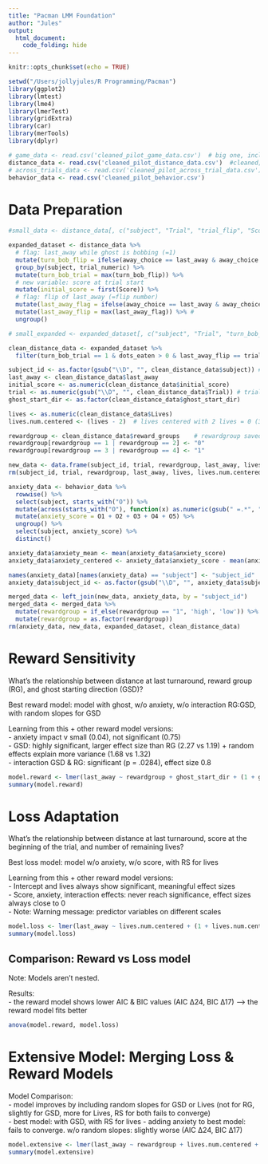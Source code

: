 ```yaml
---
title: "Pacman LMM Foundation"
author: "Jules"
output: 
  html_document:
    code_folding: hide
---
```

<!-- Notes:
Hi Anabelle, please let me know if you have any questions regarding the script! (Jules)
-->
```r
knitr::opts_chunk$set(echo = TRUE)

setwd("/Users/jollyjules/R Programming/Pacman")
library(ggplot2)
library(lmtest)
library(lme4)
library(lmerTest)
library(gridExtra)
library(car)
library(merTools)
library(dplyr)

# game_data <- read.csv('cleaned_pilot_game_data.csv')  # big one, incl. no-ghost & ITI, died 0 & 1, trial_end 0 & 1
distance_data <- read.csv('cleaned_pilot_distance_data.csv')  #cleaned; excl. no-ghost & ITI; trial_end = 0, 
# across_trials_data <- read.csv('cleaned_pilot_across_trial_data.csv') #incl. no-ghost, died 0 & 1, trial end = keine variable
behavior_data <- read.csv('cleaned_pilot_behavior.csv')
```
# Data Preparation
<!--
Create new datasets to work with.
# "small": only reads out necessary variables for specific checks 

# expanded_dataset: 
- bobbing: setting a flag for each flip where last_away occurred while ghost was bobbing (= not triggered by attack or chase), 
  then flagging each trial with a flagged flip
- initial score: adding a trial-level variable of score at the beginning of the trial
- flip of last_away: adding a flip-level variable that saves each flip with turnaround at distance of last_away (pot. multiple per trial)
  then creating a trial-level variable that saves the flip of the last turnaround (one per trial)

# clean_distance_data: 
- excluded: expanded_data: turnaround during a/c, no turns (bc away_choice != 0); distance_data: no ghost present
- exclude no dots eaten
- note: simply define read out at "away_choice == last_away" does not work bc it includes each flip with turn at same distance as last_away
- here: read out at flip of last turn
-->
```r
#small_data <- distance_data[, c("subject", "Trial", "trial_flip", "Score", "Lives", "Eaten", "dots_eaten", "died", "away_choice", "number_of_runs", "last_away", "attack_chase_bob")]

expanded_dataset <- distance_data %>%
  # flag: last_away while ghost is bobbing (=1)
  mutate(turn_bob_flip = ifelse(away_choice == last_away & away_choice != 0 & attack_chase_bob == "Bob", 1, 0)) %>%
  group_by(subject, trial_numeric) %>%
  mutate(turn_bob_trial = max(turn_bob_flip)) %>% 
  # new variable: score at trial start 
  mutate(initial_score = first(Score)) %>%
  # flag: flip of last_away (=flip number)
  mutate(last_away_flag = ifelse(away_choice == last_away & away_choice != 0, trial_flip, 0)) %>% 
  mutate(last_away_flip = max(last_away_flag)) %>% # 
  ungroup()

# small_expanded <- expanded_dataset[, c("subject", "Trial", "turn_bob_flip", "turn_bob_trial", "last_away_flag","last_away_flip","away_choice", "number_of_runs", "last_away","Score", "initial_score","Lives", "Eaten", "dots_eaten", "died",  "attack_chase_bob")]

clean_distance_data <- expanded_dataset %>%
  filter(turn_bob_trial == 1 & dots_eaten > 0 & last_away_flip == trial_flip) 
```
<!--
## Trial-level variables
Extract the variables of interest for our LMMs.
--> 
```r
subject_id <- as.factor(gsub("\\D", "", clean_distance_data$subject)) #changed to factor instead of numeric
last_away <- clean_distance_data$last_away
initial_score <- as.numeric(clean_distance_data$initial_score)
trial <- as.numeric(gsub("\\D", "", clean_distance_data$Trial)) # trials saved as numbers
ghost_start_dir <- as.factor(clean_distance_data$ghost_start_dir)

lives <- as.numeric(clean_distance_data$Lives)
lives.num.centered <- (lives - 2)  # lives centered with 2 lives = 0 (3 = 1, 0 = -1)

rewardgroup <- clean_distance_data$reward_groups    # rewardgroup saved as 2 categories
rewardgroup[rewardgroup == 1 | rewardgroup == 2] <- "0"
rewardgroup[rewardgroup == 3 | rewardgroup == 4] <- "1"

```
<!--
Create new data frame with these variables. Cleanup after.
-->
```r
new_data <- data.frame(subject_id, trial, rewardgroup, last_away, lives, lives.num.centered, initial_score, ghost_start_dir)
rm(subject_id, trial, rewardgroup, last_away, lives, lives.num.centered, initial_score, ghost_start_dir)
```
<!-- 
## Subject-level variables
Compute + save anxiety score. Center anxiety variable. Adapt ID name + type and merge anxiety measures with new_data. Remove old data sets.
-->
```r
anxiety_data <- behavior_data %>%
  rowwise() %>%
  select(subject, starts_with("O")) %>%
  mutate(across(starts_with("O"), function(x) as.numeric(gsub(" =.*", "", x)))) %>%
  mutate(anxiety_score = O1 + O2 + O3 + O4 + O5) %>%
  ungroup() %>%
  select(subject, anxiety_score) %>%
  distinct()

anxiety_data$anxiety_mean <- mean(anxiety_data$anxiety_score)
anxiety_data$anxiety_centered <- anxiety_data$anxiety_score - mean(anxiety_data$anxiety_score)

names(anxiety_data)[names(anxiety_data) == "subject"] <- "subject_id" 
anxiety_data$subject_id <- as.factor(gsub("\\D", "", anxiety_data$subject_id))

merged_data <- left_join(new_data, anxiety_data, by = "subject_id")
merged_data <- merged_data %>%
  mutate(rewardgroup = if_else(rewardgroup == "1", 'high', 'low')) %>% #merged data 
  mutate(rewardgroup = as.factor(rewardgroup))
rm(anxiety_data, new_data, expanded_dataset, clean_distance_data)
```
    
# Reward Sensitivity  
What's the relationship between distance at last turnaround, reward group (RG), and ghost starting direction (GSD)?   
  
Best reward model: model with ghost, w/o anxiety, w/o interaction RG:GSD, with random slopes for GSD  
  
Learning from this + other reward model versions:  
- anxiety impact v small (0.04), not significant (0.75)  
- GSD: highly significant, larger effect size than RG (2.27 vs 1.19) + random effects explain more variance (1.68 vs 1.32)  
- interaction GSD & RG: significant (p = .0284), effect size 0.8  


```r
model.reward <- lmer(last_away ~ rewardgroup + ghost_start_dir + (1 + ghost_start_dir|subject_id), data = merged_data) # best model: 
summary(model.reward)
```
  
# Loss Adaptation   
What's the relationship between distance at last turnaround, score at the beginning of the trial, and number of remaining lives?   
  
Best loss model: model w/o anxiety, w/o score, with RS for lives  
  
Learning from this + other reward model versions:  
- Intercept and lives always show significant, meaningful effect sizes   
- Score, anxiety, interaction effects: never reach significance, effect sizes always close to 0  
- Note: Warning message: predictor variables on different scales    
  
```r
model.loss <- lmer(last_away ~ lives.num.centered + (1 + lives.num.centered|subject_id), data = merged_data)
summary(model.loss)
```
  
## Comparison: Reward vs Loss model  
Note: Models aren't nested.  
  
Results:  
- the reward model shows lower AIC & BIC values (AIC ∆24, BIC ∆17) 
--> the reward model fits better  
  
```r
anova(model.reward, model.loss)
```

# Extensive Model: Merging Loss & Reward Models
  
Model Comparison:  
- model improves by including random slopes for GSD or Lives (not for RG, slightly for GSD, more for Lives, RS for both fails to converge)  
- best model: with GSD, with RS for lives
- adding anxiety to best model: fails to converge. w/o random slopes: slightly worse (AIC ∆24, BIC ∆17)  
  
  
```r
model.extensive <- lmer(last_away ~ rewardgroup + lives.num.centered + ghost_start_dir + (1 +  lives.num.centered|subject_id), data = merged_data)
summary(model.extensive)
```
